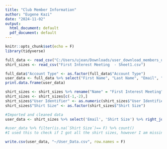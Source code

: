 ```yaml
---
title: "Club Member Information"
author: "Eugene Kazi"
date: "2024-11-02"
output:
  html_document: default
  pdf_document: default
---
```


```r
knitr::opts_chunk$set(echo = F)
library(tidyverse)
```

```r
full_data <- read_csv("C:/Users/ujean/Downloads/user_download_members_uhd_111172529.csv")
shirt_sizes <- read_csv("First Interest Meeting  - Sheet1.csv")

full_data$"Account Type" <- as.factor(full_data$"Account Type")
user_data <- full_data %>% select("First Name", "Last Name", "Email", "Account Type", "Signup Date")
print.data.frame(user_data)

shirt_sizes <- shirt_sizes %>% rename("Name" = "First Interest Meeting", "Email" = "...2", "User Identifier" = "...3", "Shirt Size" = "...4")
shirt_sizes <- shirt_sizes[c(-1,-2),]
shirt_sizes$"User Identifier" <- as.numeric(shirt_sizes$"User Identifier")
shirt_sizes$"Shirt Size" <- as.factor(shirt_sizes$"Shirt Size")

#Imported and cleaned data
user_data <- shirt_sizes %>% select('Email', 'Shirt Size') %>% right_join(user_data, join_by('Email')) %>% select("First Name", "Last Name", "Email", "Shirt Size", "Signup Date", "Account Type")

#user_data %>% filter(is.na(`Shirt Size`)== F) %>% count()
#I used this to check if I got all the shirt sizes, however I am missing a couple. I am assuming there has to be a discrepancy between emails somewhere.

write.csv(user_data, "~/User_Data.csv", row.names = F)
```
